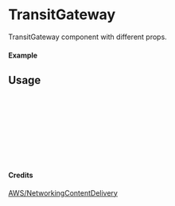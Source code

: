 
<Meta of={TransitGateway} title="AWS/NetworkingContentDelivery/TransitGateway" />

# TransitGateway

TransitGateway component with different props.

#### Example

<Canvas of={TransitGateway.Primary} />

## Usage

```ts
import { TransitGateway } from "yadl-ui";

const Example = () => {
  return (
      <TransitGateway />
  );
};

export default Example;
```

#### Credits
[AWS/NetworkingContentDelivery](https://aws-icons.com/)
